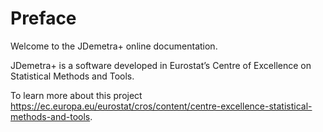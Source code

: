 # Preface {.unnumbered}

Welcome to the JDemetra+ online documentation.  

JDemetra+ is a software developed in Eurostat's Centre of Excellence on Statistical Methods and Tools.

To learn more about this project <https://ec.europa.eu/eurostat/cros/content/centre-excellence-statistical-methods-and-tools>.
